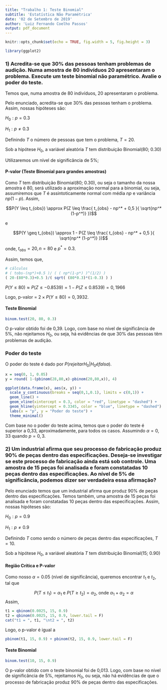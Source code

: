 ```yaml
---
title: "Trabalho 1: Teste Binomial"
subtitle: 'Estatística Não Paramétrica'
date: '02 de Setembro de 2019'
author: 'Luiz Fernando Coelho Passos'
output: pdf_document
---
```


```r
knitr::opts_chunk$set(echo = TRUE, fig.width = 5, fig.height = 3)

library(ggplot2)
```

<!-- Desenvolva a solução para os seguintes problemas. Entregue aqui arquivo pdf com seu NOME. Será avaliado a organização, clareza e desenvolvimento do trabalho. Justifique ao máximo sua solução.  -->

### 1) Acredita-se que 30% das pessoas tenham problemas de audição. Numa amostra de 80 indivíduos 20 apresentaram o problema. Execute um teste binomial não paramétrico. Avalie o poder do teste. 

Temos que, numa amostra de 80 indivíduos, 20 apresentaram o problema.

Pelo enunciado, acredita-se que 30% das pessoas tenham o problema. Assim, nossas hipóteses são:

$H_0: p = 0.3$

$H_1: p \neq 0.3$

Definindo $T$ o número de pessoas que tem o problema, $T=20$.

Sob a hipótese $H_0$, a variável aleatória $T$ tem distribuição Binomial(80; 0.30)

Utilizaremos um nível de significância de 5%;

#### P-valor (Teste Binomial para grandes amostras)

Como $T$ tem distribuição Binomial(80; 0.30), ou seja o tamanho da nossa amostra é 80, será utilizado a aproximação normal para a binomial, ou seja, assumiremos que $T$ é assintoticamente normal com média $np$ e variância $np(1-p)$. Assim,

$$P(Y \leq t_{obs}) \approx P(Z \leq \frac{ t_{obs} - np^* + 0,5 }{ \sqrt{np^* (1-p^*)} })$$

e

$$P(Y \geq t_{obs}) \approx 1 - P(Z \leq \frac{ t_{obs} - np^* + 0,5 }{ \sqrt{np^* (1-p^*)} })$$

onde, $t_{obs}=20, n=80$ e $p^* = 0.3$.

Assim, temos que,

```r
# cálculos
# ( tobs-(np*)+0.5 )/ ( ( np*(1-p*) )^(1/2) )
( 20-(80*0.3)+0.5 )/( sqrt( (80*0.3)*(1-0.3) ) )
```


$P(Y \leq 80) \approx P(Z \leq -0.8539) = 1 - P(Z \leq 0.8539) = 0,1966$

Logo, p-valor = $2 \times P(Y \leq 80) = 0,3932$. 

#### Teste Binomial

```r
binom.test(20, 80, 0.3)
```

O p-valor obtido foi de 0,39. Logo, com base no nível de significância de 5%, não rejeitamos $H_0$, ou seja, há evidências de que 30% das pessoas têm problemas de audição.

<!-- ### Calculando utilizando a distribuição binomial -->

<!-- Usando a distribuição binomial, o p-valor será obtido por: -->

<!-- $P(T \leq 20) + P(T \geq np^*+(np^*-20)) = P(T \leq 20) + P(T \geq 28)$ -->

<!-- ```{r} -->
<!-- # Cálculos -->
<!-- # (np*)+(np*-tobs) -->
<!-- (80*0.3)+(80*0.3-20) -->
<!-- ``` -->

<!-- ```{r} -->
<!-- pbinom(20, 80, 0.3) + pbinom(28, 80, 0.3, lower.tail = F) -->
<!-- ``` -->

<!-- $P(T \leq 20) + P(T \geq 28) = 0,3345$ -->


### Poder do teste

O poder do teste é dado por $P(rejeitar H_0 | H_0 é falsa)$.

```r
x = seq(0, 1, 0.05)
y = round( 1-(pbinom(28,80,x)-pbinom(20,80,x)), 4)

ggplot(data.frame(x), aes(x, y)) +
  scale_y_continuous(breaks = seq(0,1,0.1), limits = c(0,1)) +
  geom_line() +
  geom_vline(xintercept = 0.3, color = "red", linetype = "dashed") +
  geom_hline(yintercept = 0.3345, color = "blue", linetype = "dashed") +
  labs(x = "p", y = "Poder do teste") +
  theme_minimal()
```

<!-- A partir de p=0,17, aproximadamente, o poder do teste é superior a 0,05. -->

Com base no o poder do teste acima, temos que o poder do teste é superior a 0,33, aproximadamente, para todos os casos. Assumindo $\alpha = 0,33$ quando $p = 0,3$.

### 2) Um industrial afirma que seu processo de fabricação produz 90% de peças dentro das especificações. Deseja-se investigar se este processo de fabricação ainda está sob controle. Uma amostra de 15 peças foi analisada e foram constatadas 10 peças dentro das especificações. Ao nível de 5% de significância, podemos dizer ser verdadeira essa afirmação?

Pelo enunciado temos que um industrial afirma que produz 90% de peças dentro das especificações. Temos também, uma amostra de 15 peças foi analisada e foram constatadas 10 peças dentro das especificações. Assim, nossas hipóteses são:

$H_0: p = 0.9$

$H_1: p \neq 0.9$

Definindo $T$ como sendo o número de peças dentro das especificações, $T=10$.

Sob a hipótese $H_0$, a variável aleatória $T$ tem distribuição Binomial(15; 0.90)

#### Região Crítica e P-valor

Como nosso $\alpha = 0.05$ (nível de significância), queremos encontrar $t_1$ e $t_2$, tal que

$$
P(T \leq t_1) = \alpha_1 \text{ e } P(T \geq t_2) = \alpha_2 \text{, onde } \alpha_1 + \alpha_2 = \alpha
$$
Assim,

```r
t1 = qbinom(0.0025, 15, 0.9)
t2 = qbinom(0.0025, 15, 0.9, lower.tail = F)
cat("t1 = ", t1, "\nt2 = ", t2)
```

Logo, o p-valor é igual a

```r
pbinom(t1, 15, 0.9) + pbinom(t2, 15, 0.9, lower.tail = F)
```


#### Teste Binomial

```r
binom.test(10, 15, 0.9)
```

O p-valor obtido com o teste binomial foi de 0,013. Logo, com base no nível de significância de 5%, rejeitamos $H_0$, ou seja, não há evidências de que o processo de fabricação produz 90% de peças dentro das especificações.

